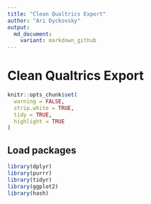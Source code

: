 ```yaml
---
title: "Clean Qualtrics Export"
author: "Ari Dyckovsky"
output:
  md_document:
    variant: markdown_github
---
```


# Clean Qualtrics Export

```r
knitr::opts_chunk$set(
  warning = FALSE,
  strip.white = TRUE,
  tidy = TRUE,
  highlight = TRUE
)
```

## Load packages

```r
library(dplyr)
library(purrr)
library(tidyr)
library(ggplot2)
library(hash)
```